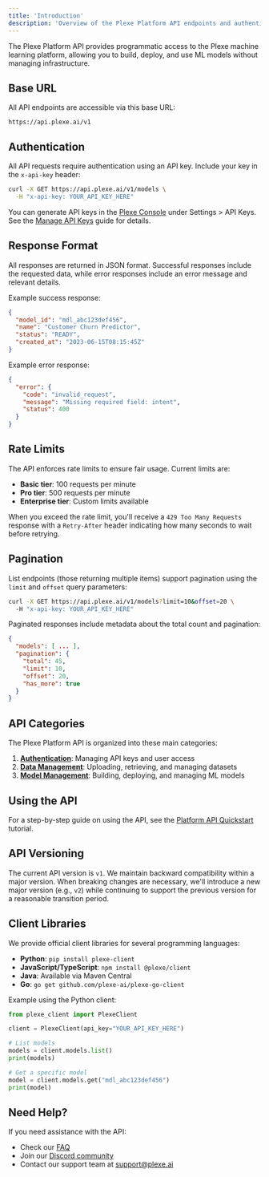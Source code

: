 ```yaml
---
title: 'Introduction'
description: 'Overview of the Plexe Platform API endpoints and authentication.'
---
```


The Plexe Platform API provides programmatic access to the Plexe machine learning platform, allowing you to build, deploy, and use ML models without managing infrastructure.

## Base URL

All API endpoints are accessible via this base URL:

```
https://api.plexe.ai/v1
```

## Authentication

All API requests require authentication using an API key. Include your key in the `x-api-key` header:

```bash
curl -X GET https://api.plexe.ai/v1/models \
  -H "x-api-key: YOUR_API_KEY_HERE"
```

You can generate API keys in the [Plexe Console](https://console.plexe.ai) under Settings > API Keys. See the [Manage API Keys](/platform/how-to/manage_api_keys) guide for details.

## Response Format

All responses are returned in JSON format. Successful responses include the requested data, while error responses include an error message and relevant details.

Example success response:

```json
{
  "model_id": "mdl_abc123def456",
  "name": "Customer Churn Predictor",
  "status": "READY",
  "created_at": "2023-06-15T08:15:45Z"
}
```

Example error response:

```json
{
  "error": {
    "code": "invalid_request",
    "message": "Missing required field: intent",
    "status": 400
  }
}
```

## Rate Limits

The API enforces rate limits to ensure fair usage. Current limits are:

- **Basic tier**: 100 requests per minute
- **Pro tier**: 500 requests per minute
- **Enterprise tier**: Custom limits available

When you exceed the rate limit, you'll receive a `429 Too Many Requests` response with a `Retry-After` header indicating how many seconds to wait before retrying.

## Pagination

List endpoints (those returning multiple items) support pagination using the `limit` and `offset` query parameters:

```bash
curl -X GET https://api.plexe.ai/v1/models?limit=10&offset=20 \
  -H "x-api-key: YOUR_API_KEY_HERE"
```

Paginated responses include metadata about the total count and pagination:

```json
{
  "models": [ ... ],
  "pagination": {
    "total": 45,
    "limit": 10,
    "offset": 20,
    "has_more": true
  }
}
```

## API Categories

The Plexe Platform API is organized into these main categories:

1. **[Authentication](/platform/reference/endpoints/auth)**: Managing API keys and user access
2. **[Data Management](/platform/reference/endpoints/data)**: Uploading, retrieving, and managing datasets
3. **[Model Management](/platform/reference/endpoints/models)**: Building, deploying, and managing ML models

## Using the API

For a step-by-step guide on using the API, see the [Platform API Quickstart](/platform/tutorials/quickstart_api) tutorial.

## API Versioning

The current API version is `v1`. We maintain backward compatibility within a major version. When breaking changes are necessary, we'll introduce a new major version (e.g., `v2`) while continuing to support the previous version for a reasonable transition period.

## Client Libraries

We provide official client libraries for several programming languages:

* **Python**: `pip install plexe-client`
* **JavaScript/TypeScript**: `npm install @plexe/client`
* **Java**: Available via Maven Central
* **Go**: `go get github.com/plexe-ai/plexe-go-client`

Example using the Python client:

```python
from plexe_client import PlexeClient

client = PlexeClient(api_key="YOUR_API_KEY_HERE")

# List models
models = client.models.list()
print(models)

# Get a specific model
model = client.models.get("mdl_abc123def456")
print(model)
```

## Need Help?

If you need assistance with the API:

* Check our [FAQ](/platform/reference/faq)
* Join our [Discord community](https://discord.gg/SefZDepGMv)
* Contact our support team at [support@plexe.ai](mailto:support@plexe.ai)